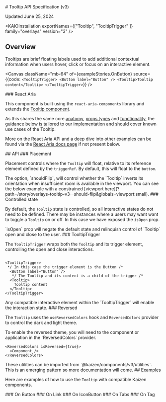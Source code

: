 
<Meta title="Overlays/Tooltip/v3/API Specification"/>

<SbContent>
  # Tooltip API Specification (v3)

  Updated June 25, 2024
</SbContent>

<ResourceLinks
  sourceCode="https://github.com/cultureamp/kaizen-design-system/tree/main/packages/components/src/Tooltip"
  figma="https://www.figma.com/file/eZKEE5kXbEMY3lx84oz8iN/%F0%9F%92%9C-UI-Kit%3A-Heart?type=design&node-id=1929%3A32006&mode=design&t=LwTCBZ5E1uRvOA1l-1"
  designGuidelines="/?path=/docs/overlays-tooltip-v3-usage-guidelines--docs"
  ariaComponentPage="https://react-spectrum.adobe.com/react-aria/Tooltip.html"
/>

<SbContent className="mb-24">

  <KAIOInstallation exportNames={["Tooltip", "TooltipTrigger" ]} family="overlays" version="3" />

  ## Overview

  Tooltips are brief floating labels used to add additional contextual information when users hover, click or focus on an interactive element.
</SbContent>

<Canvas
  className="mb-64"
  of={exampleStories.OnButton}
  source={{code: `
<TooltipTrigger>
  <Button label="Button" />
  <Tooltip>Tooltip content</Tooltip>
</TooltipTrigger>
  `}}
/>

<SbContent className="mb-64">
  ### React Aria

  This component is built using the `react-aria-components` library and extends the [Tooltip component](https://react-spectrum.adobe.com/react-aria/Tooltip.html).

  As this shares the same core [anatomy](https://react-spectrum.adobe.com/react-aria/Tooltip.html#anatomy), [props types](https://react-spectrum.adobe.com/react-aria/Tooltip.html#tooltip-1) and [functionality](https://react-spectrum.adobe.com/react-aria/Tooltip.html#features), the guidance below is tailored to our implementation and should cover known use cases of the Tooltip.

  More on the React Aria API and a deep dive into other examples can be found via the [React Aria docs page](https://react-spectrum.adobe.com/react-aria/Tooltip.html) if not present below.
</SbContent>

<SbContent className="mb-12">
  ## API
</SbContent>

<Controls of={exampleStories.OnButton}  />

<SbContent className=" mt-64">
  ### Placement

  Placement controls where the `Tooltip` will float, relative to its reference element defined by the `triggerRef`. By default, this will float to the `bottom`.
</SbContent>

<Canvas className="mb-24" of={exampleStories.Placement}  />

<SbContent>
  The option, `shouldFlip`, will control whether the `Tooltip` inverts its orientation when insufficient room is available in the viewport. You can see the below example with a constrained [viewport here](?path=/story/overlays-tooltip-v3--should-flip&globals=viewport:small).
</SbContent>

<Canvas className="mb-64" of={docsStories.ShouldFlip}  />

<SbContent>
  ### Controlled state

  By default, the `Tooltip` state is controlled, so all interactive states do not need to be defined. There may be instances where a users may want want to toggle a `Tooltip` on or off. In this case we have exposed the `isOpen` prop.
</SbContent>

<Canvas className="mb-24" of={docsStories.UncontrolledState}  />

<SbContent className="mb-64">
  `isOpen` prop will negate the default state and relinquish control of `Tooltip` open and close to the user.
</SbContent>

<SbContent>
  ### TooltipTrigger

  The `TooltipTrigger` wraps both the `Tooltip` and its trigger element, controlling the open and close interactions.
</SbContent>

```JSX

<TooltipTrigger>
 */ In this case the trigger element is the Button /*
  <Button label="Button" />
   */ The Tooltip and its content is a child of the trigger /*
  <Tooltip>
    Tooltip content
  </Tooltip>
</TooltipTrigger>
```

<SbContent className="mb-64">
  Any compatible interactive element within the `TooltipTrigger` will enable the interaction state.
</SbContent>

<SbContent>
  ### Reversed

  The `Tooltip` uses the `useReversedColors` hook and `ReversedColors` provider to control the dark and light theme.
</SbContent>

<Canvas className="bg-purple-600 mb-24" of={exampleStories.OnReversed} />

<SbContent>
  To enable the reversed theme, you will need to the component or application in the `ReversedColors` provider.
</SbContent>

```JSX
<ReversedColors isReversed={true}>
  <Component />
</ReversedColors>
```

<SbContent className="mb-64">
  These utilities can be imported from `@kaizen/components/v3/utilities`. This is an emerging pattern so more documentation will come.
</SbContent>

<SbContent className="mb-32">
  ## Examples

  Here are examples of how to use the `Tooltip` with compatible Kaizen components.
</SbContent>

<SbContent>
  ### On Button
</SbContent>

<Canvas of={exampleStories.OnButton} />

<SbContent>
  ### On Link
</SbContent>

<Canvas of={exampleStories.OnLink} />

<SbContent>
  ### On IconButton
</SbContent>

<Canvas of={exampleStories.OnIconButton} />

<SbContent>
  ### On Tabs
</SbContent>

<Canvas of={exampleStories.OnTabs} />

<SbContent>
  ### On Tag
</SbContent>

<Canvas of={exampleStories.OnCustomFocusableElement} />

